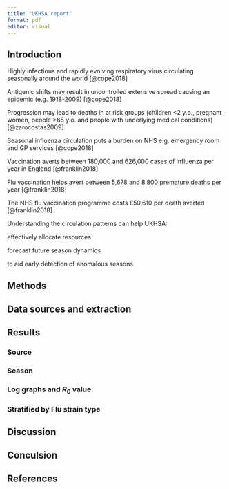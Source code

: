 ```yaml
---
title: "UKHSA report"
format: pdf
editor: visual
---
```


## Introduction

Highly infectious and rapidly evolving respiratory virus circulating seasonally around the world [@cope2018]

\Aizaz Antigenic shifts may result in uncontrolled extensive spread causing an epidemic (e.g. 1918-2009) [@cope2018]

\Gabriel Progression may lead to deaths in at risk groups (children \<2 y.o., pregnant women, people \>65 y.o. and people with underlying medical conditions) [@zarocostas2009]

\Gabriel Seasonal influenza circulation puts a burden on NHS e.g. emergency room and GP services [@cope2018]

\Jack Vaccination averts between 180,000 and 626,000 cases of influenza per year in England [@franklin2018]

\Jack Flu vaccination helps avert between 5,678 and 8,800 premature deaths per year [@franklin2018]

\Jack The NHS flu vaccination programme costs £50,610 per death averted [@franklin2018]

\Szymon Understanding the circulation patterns can help UKHSA:

effectively allocate resources

forecast future season dynamics

to aid early detection of anomalous seasons

## Methods

## Data sources and extraction

## Results

### Source

### Season

### Log graphs and $R_0$ value

### Stratified by Flu strain type

## Discussion

## Conculsion

## References
